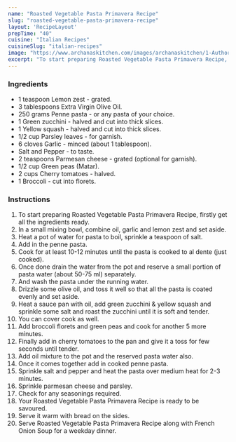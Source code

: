 ---
name: "Roasted Vegetable Pasta Primavera Recipe"
slug: "roasted-vegetable-pasta-primavera-recipe"
layout: 'RecipeLayout'
prepTime: "40"
cuisine: "Italian Recipes"
cuisineSlug: "italian-recipes"
image: "https://www.archanaskitchen.com/images/archanaskitchen/1-Author/Karthika_Gopalakrishnan/Vegetable_Pasta_Primavera.jpg"
excerpt: "To start preparing Roasted Vegetable Pasta Primavera Recipe, firstly get all the ingredients ready"
---

### Ingredients

- 1 teaspoon Lemon zest - grated.
- 3 tablespoons Extra Virgin Olive Oil.
- 250 grams Penne pasta - or any pasta of your choice.
- 1 Green zucchini - halved and cut into thick slices.
- 1 Yellow squash - halved and cut into thick slices.
- 1/2 cup Parsley leaves - for garnish.
- 6 cloves Garlic - minced (about 1 tablespoon).
- Salt and Pepper - to taste.
- 2 teaspoons Parmesan cheese - grated (optional for garnish).
- 1/2 cup Green peas (Matar).
- 2 cups Cherry tomatoes - halved.
- 1 Broccoli - cut into florets.

### Instructions

1. To start preparing Roasted Vegetable Pasta Primavera Recipe, firstly get all the ingredients ready.
1. In a small mixing bowl, combine oil, garlic and lemon zest and set aside.
1. Heat a pot of water for pasta to boil, sprinkle a teaspoon of salt.
1. Add in the penne pasta.
1. Cook for at least 10-12 minutes until the pasta is cooked to al dente (just cooked).
1. Once done drain the water from the pot and reserve a small portion of pasta water (about 50-75 ml) separately.
1. And wash the pasta under the running water.
1. Drizzle some olive oil, and toss it well so that all the pasta is coated evenly and set aside.
1. Heat a sauce pan with oil, add green zucchini & yellow squash and sprinkle some salt and roast the zucchini until it is soft and tender.
1. You can cover cook as well.
1. Add broccoli florets and green peas and cook for another 5 more minutes.
1. Finally add in cherry tomatoes to the pan and give it a toss for few seconds until tender.
1. Add oil mixture to the pot and the reserved pasta water also.
1. Once it comes together add in cooked penne pasta.
1. Sprinkle salt and pepper and heat the pasta over medium heat for 2-3 minutes.
1. Sprinkle parmesan cheese and parsley.
1. Check for any seasonings required.
1. Your Roasted Vegetable Pasta Primavera Recipe is ready to be savoured.
1. Serve it warm with bread on the sides.
1. Serve Roasted Vegetable Pasta Primavera Recipe along with French Onion Soup for a weekday dinner.
